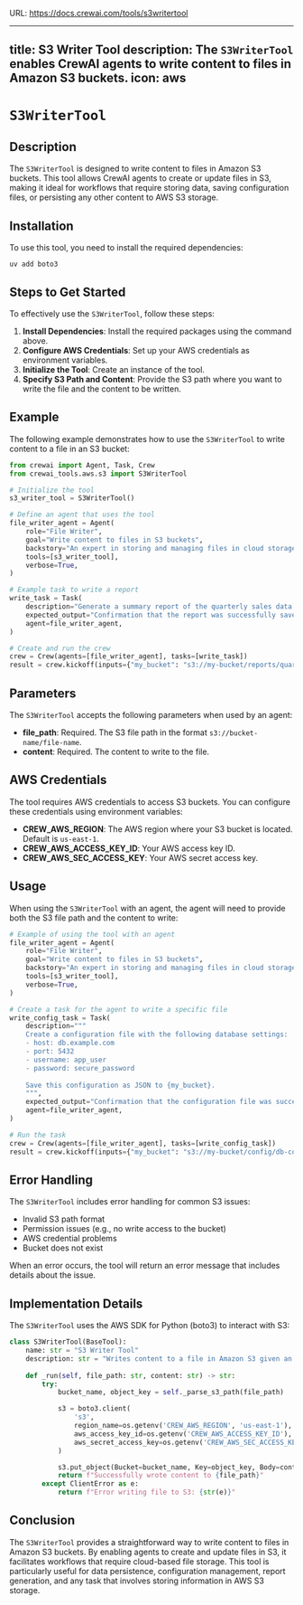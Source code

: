 URL: https://docs.crewai.com/tools/s3writertool

---
title: S3 Writer Tool
description: The `S3WriterTool` enables CrewAI agents to write content to files in Amazon S3 buckets.
icon: aws
---

# `S3WriterTool`

## Description

The `S3WriterTool` is designed to write content to files in Amazon S3 buckets. This tool allows CrewAI agents to create or update files in S3, making it ideal for workflows that require storing data, saving configuration files, or persisting any other content to AWS S3 storage.

## Installation

To use this tool, you need to install the required dependencies:

```shell
uv add boto3
```

## Steps to Get Started

To effectively use the `S3WriterTool`, follow these steps:

1. **Install Dependencies**: Install the required packages using the command above.
2. **Configure AWS Credentials**: Set up your AWS credentials as environment variables.
3. **Initialize the Tool**: Create an instance of the tool.
4. **Specify S3 Path and Content**: Provide the S3 path where you want to write the file and the content to be written.

## Example

The following example demonstrates how to use the `S3WriterTool` to write content to a file in an S3 bucket:

```python Code
from crewai import Agent, Task, Crew
from crewai_tools.aws.s3 import S3WriterTool

# Initialize the tool
s3_writer_tool = S3WriterTool()

# Define an agent that uses the tool
file_writer_agent = Agent(
    role="File Writer",
    goal="Write content to files in S3 buckets",
    backstory="An expert in storing and managing files in cloud storage.",
    tools=[s3_writer_tool],
    verbose=True,
)

# Example task to write a report
write_task = Task(
    description="Generate a summary report of the quarterly sales data and save it to {my_bucket}.",
    expected_output="Confirmation that the report was successfully saved to S3.",
    agent=file_writer_agent,
)

# Create and run the crew
crew = Crew(agents=[file_writer_agent], tasks=[write_task])
result = crew.kickoff(inputs={"my_bucket": "s3://my-bucket/reports/quarterly-summary.txt"})
```

## Parameters

The `S3WriterTool` accepts the following parameters when used by an agent:

- **file_path**: Required. The S3 file path in the format `s3://bucket-name/file-name`.
- **content**: Required. The content to write to the file.

## AWS Credentials

The tool requires AWS credentials to access S3 buckets. You can configure these credentials using environment variables:

- **CREW_AWS_REGION**: The AWS region where your S3 bucket is located. Default is `us-east-1`.
- **CREW_AWS_ACCESS_KEY_ID**: Your AWS access key ID.
- **CREW_AWS_SEC_ACCESS_KEY**: Your AWS secret access key.

## Usage

When using the `S3WriterTool` with an agent, the agent will need to provide both the S3 file path and the content to write:

```python Code
# Example of using the tool with an agent
file_writer_agent = Agent(
    role="File Writer",
    goal="Write content to files in S3 buckets",
    backstory="An expert in storing and managing files in cloud storage.",
    tools=[s3_writer_tool],
    verbose=True,
)

# Create a task for the agent to write a specific file
write_config_task = Task(
    description="""
    Create a configuration file with the following database settings:
    - host: db.example.com
    - port: 5432
    - username: app_user
    - password: secure_password
    
    Save this configuration as JSON to {my_bucket}.
    """,
    expected_output="Confirmation that the configuration file was successfully saved to S3.",
    agent=file_writer_agent,
)

# Run the task
crew = Crew(agents=[file_writer_agent], tasks=[write_config_task])
result = crew.kickoff(inputs={"my_bucket": "s3://my-bucket/config/db-config.json"})
```

## Error Handling

The `S3WriterTool` includes error handling for common S3 issues:

- Invalid S3 path format
- Permission issues (e.g., no write access to the bucket)
- AWS credential problems
- Bucket does not exist

When an error occurs, the tool will return an error message that includes details about the issue.

## Implementation Details

The `S3WriterTool` uses the AWS SDK for Python (boto3) to interact with S3:

```python Code
class S3WriterTool(BaseTool):
    name: str = "S3 Writer Tool"
    description: str = "Writes content to a file in Amazon S3 given an S3 file path"
    
    def _run(self, file_path: str, content: str) -> str:
        try:
            bucket_name, object_key = self._parse_s3_path(file_path)

            s3 = boto3.client(
                's3',
                region_name=os.getenv('CREW_AWS_REGION', 'us-east-1'),
                aws_access_key_id=os.getenv('CREW_AWS_ACCESS_KEY_ID'),
                aws_secret_access_key=os.getenv('CREW_AWS_SEC_ACCESS_KEY')
            )

            s3.put_object(Bucket=bucket_name, Key=object_key, Body=content.encode('utf-8'))
            return f"Successfully wrote content to {file_path}"
        except ClientError as e:
            return f"Error writing file to S3: {str(e)}"
```

## Conclusion

The `S3WriterTool` provides a straightforward way to write content to files in Amazon S3 buckets. By enabling agents to create and update files in S3, it facilitates workflows that require cloud-based file storage. This tool is particularly useful for data persistence, configuration management, report generation, and any task that involves storing information in AWS S3 storage. 